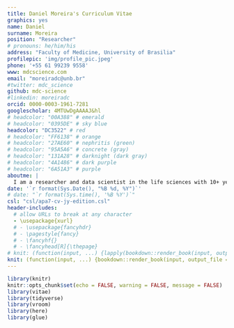 ```yaml
---
title: Daniel Moreira's Curriculum Vitae
graphics: yes
name: Daniel
surname: Moreira
position: "Researcher"
# pronouns: he/him/his
address: "Faculty of Medicine, University of Brasilia"
profilepic: 'img/profile_pic.jpeg' 
phone: '+55 61 99239 9558'
www: mdcscience.com
email: "moreiradc@unb.br"
#twitter: mdc_science
github: mdc-science
#linkedin: moreiradc
orcid: 0000-0003-1961-7281
googlescholar: 4MTUwDgAAAAJ&hl
# headcolor: "00A388" # emerald
# headcolor: "0395DE" # sky blue
headcolor: "DC3522" # red
# headcolor: "FF6138" # orange
# headcolor: "27AE60" # nephritis (green)
# headcolor: "95A5A6" # concrete (gray)
# headcolor: "131A28" # darknight (dark gray)
# headcolor: "4A1486" # dark purple
# headcolor: "6A51A3" # purple
aboutme: |
  I am a researcher and data scientist in the life sciences with 10+ years experience in redox biology.
date: '`r format(Sys.Date(), "%B %d, %Y")`'
# date: "`r format(Sys.time(), '%B %Y')`"
csl: "csl/apa7-cv-jy-edition.csl"
header-includes:
  # allow URLs to break at any character
  - \usepackage{xurl}
  # - \usepackage{fancyhdr}
  # - \pagestyle{fancy}
  # - \fancyhf{}
  # - \fancyhead[R]{\thepage}
# knit: (function(input, ...) {lapply(bookdown::render_book(input, output_file = "docs/MoreiraDC_CV", output_format = "all", envir = globalenv(), ...), browseURL)})
knit: (function(input, ...) {bookdown::render_book(input, output_file = "docs/MoreiraDC_CV", output_format = "all", envir = globalenv(), ...)})
---
```


```r
library(knitr)
knitr::opts_chunk$set(echo = FALSE, warning = FALSE, message = FALSE)
library(vitae)
library(tidyverse)
library(vroom)
library(here)
library(glue)
```
